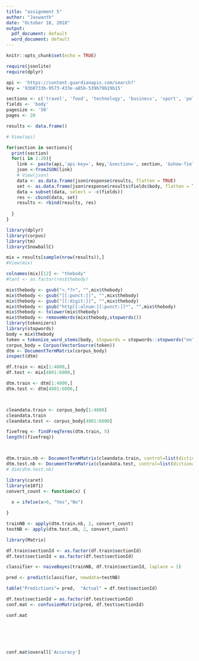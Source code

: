 ---
title: "assignment 5"
author: "Jaswanth"
date: "October 18, 2018"
output:
  pdf_document: default
  word_document: default
---

```{r setup, include=FALSE}
knitr::opts_chunk$set(echo = TRUE)
```




```{r import}
require(jsonlite)
require(dplyr)

api <- 'https://content.guardianapis.com/search?'
key = '93b0733b-9573-433e-a85b-539b79b19b15'

sections <- c('travel', 'food', 'technology', 'business', 'sport', 'politics')
fields <- 'body'
pagesize <- '50'
pages <- 20

results <- data.frame()

# View(api) 

for(section in sections){
  print(section)
  for(i in 1:20){
    link <- paste(api,'api-key=', key,'&section=', section, '&show-fields=', fields, '&page-size=', pagesize, '&page=',i , sep="" )
    json <-fromJSON(link)
    # View(json)
    data <- as.data.frame(json$response$results, flatten = TRUE)
    set <- as.data.frame(json$response$results$fields$body, flatten = TRUE)
    data = subset(data, select = -c(fields))
    res <- cbind(data, set)
    results <- rbind(results, res)
 
  }
}
```

```{r}
library(dplyr)
library(corpus)
library(tm)
library(SnowballC)

mix = results[sample(nrow(results)),]
#View(mix)

colnames(mix)[12] <- "thebody"
#tant <- as.factor(res$thebody)
```


```{r}
mix$thebody <- gsub("<.*?>", "",mix$thebody)
mix$thebody <- gsub("[[:punct:]]", "",mix$thebody)
mix$thebody <- gsub("[[:digit:]]", "",mix$thebody)
mix$thebody <- gsub("http[[:alnum:][:punct:]]*", "",mix$thebody)
mix$thebody <- tolower(mix$thebody)
mix$thebody <- removeWords(mix$thebody,stopwords())
library(tokenizers)
library(stopwords)
body = mix$thebody 
token = tokenize_word_stems(body, stopwords = stopwords::stopwords("en"))
corpus_body = Corpus(VectorSource(token))
dtm <- DocumentTermMatrix(corpus_body)
inspect(dtm)
```

```{r naive}


df.train <- mix[1:4800,]
df.test <- mix[4801:6000,]

dtm.train <- dtm[1:4800,]
dtm.test <- dtm[4801:6000,]



cleandata.train <- corpus_body[1:4800]
cleandata.train
cleandata.test <- corpus_body[4801:6000]
```

```{r}
fivefreq <- findFreqTerms(dtm.train, 5)
length((fivefreq))



dtm.train.nb <- DocumentTermMatrix(cleandata.train, control=list(dictionary = fivefreq))
dtm.test.nb <- DocumentTermMatrix(cleandata.test, control=list(dictionary = fivefreq))
# dim(dtm.test.nb)
```






```{r naive2}
library(caret)
library(e1071)
convert_count <- function(x) {
  
  x = ifelse(x>0, "Yes","No")

}

trainNB <- apply(dtm.train.nb, 2, convert_count)
testNB <- apply(dtm.test.nb, 2, convert_count)
```




```{r nave}
library(Matrix)

df.train$sectionId <- as.factor(df.train$sectionId)
df.test$sectionId = as.factor(df.test$sectionId)

classifier <- naiveBayes(trainNB, df.train$sectionId, laplace = 1) 

pred <- predict(classifier, newdata=testNB) 

table("Predictions"= pred,  "Actual" = df.test$sectionId)
```


```{r}
df.test$sectionId = as.factor(df.test$sectionId)
conf.mat <- confusionMatrix(pred, df.test$sectionId)

conf.mat






conf.mat$overall['Accuracy']
```

